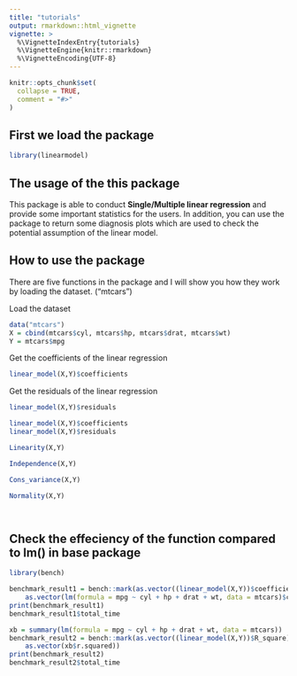 ```yaml
---
title: "tutorials"
output: rmarkdown::html_vignette
vignette: >
  %\VignetteIndexEntry{tutorials}
  %\VignetteEngine{knitr::rmarkdown}
  %\VignetteEncoding{UTF-8}
---
```


```r
knitr::opts_chunk$set(
  collapse = TRUE,
  comment = "#>"
)
```

## First we load the package
```r
library(linearmodel)
```

## The usage of the this package
This package is able to conduct **Single/Multiple linear regression** and provide some important statistics for the users. In addition, you can use the package to return some diagnosis plots which are used to check the potential assumption of the linear model. 

## How to use the package
There are five functions in the package and I will show you how they work by loading the dataset. ("mtcars") 


Load the dataset
```r
data("mtcars")
X = cbind(mtcars$cyl, mtcars$hp, mtcars$drat, mtcars$wt)
Y = mtcars$mpg
```


Get the coefficients of the linear regression
```r
linear_model(X,Y)$coefficients
```

Get the residuals of the linear regression
```r
linear_model(X,Y)$residuals
```






```r
linear_model(X,Y)$coefficients
linear_model(X,Y)$residuals
```


```r
Linearity(X,Y)
```


```r
Independence(X,Y)
```


```r
Cons_variance(X,Y)
```


```r
Normality(X,Y)
```


```r

```

```r

```


## Check the effeciency of the function compared to lm() in base package
```r
library(bench)

benchmark_result1 = bench::mark(as.vector((linear_model(X,Y))$coefficients),
    as.vector(lm(formula = mpg ~ cyl + hp + drat + wt, data = mtcars)$coefficients))
print(benchmark_result1)
benchmark_result1$total_time
```

```r
xb = summary(lm(formula = mpg ~ cyl + hp + drat + wt, data = mtcars))
benchmark_result2 = bench::mark(as.vector((linear_model(X,Y))$R_square),
    as.vector(xb$r.squared))
print(benchmark_result2)
benchmark_result2$total_time
```

```r


```
